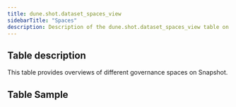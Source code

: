 ```yaml
---
title: dune.shot.dataset_spaces_view
sidebarTitle: "Spaces"
description: Description of the dune.shot.dataset_spaces_view table on Dune
---
```


## Table description

This table provides overviews of different governance spaces on Snapshot.

## Table Sample


<TableSample tableSchema="dune.shot" tableName="dataset_spaces_view" />
